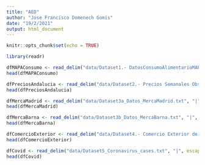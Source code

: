 ```yaml
---
title: "AED"
author: "Jose Francisco Domenech Gomis"
date: "19/2/2021"
output: html_document
---
```


```r
knitr::opts_chunk$set(echo = TRUE)
```

```r
library(readr)
```


```r
dfMAPAConsumo <- read_delim("data/Dataset1.- DatosConsumoAlimentarioMAPAporCCAA.txt", "|", escape_double = FALSE, trim_ws = TRUE)
head(dfMAPAConsumo)
```


```r
dfPreciosAndalucia <- read_delim("data/Dataset2.- Precios Semanales Observatorio de Precios Junta de Andalucia.txt", "|", escape_double = FALSE, trim_ws = TRUE)
head(dfPreciosAndalucia)
```

```r
dfMercaMadrid <- read_delim("data/Dataset3a_Datos_MercaMadrid.txt", "|", escape_double = FALSE, trim_ws = TRUE)
head(dfMercaMadrid)
```

```r
dfMercaBarna <- read_delim("data/Dataset3b_Datos_MercaBarna.txt", "|", escape_double = FALSE, trim_ws = TRUE)
head(dfMercaBarna)
```

```r
dfComercioExterior <- read_delim("data/Dataset4.- Comercio Exterior de Espaдa.txt", "|", escape_double = FALSE, trim_ws = TRUE)
head(dfComercioExterior)
```

```r
dfCovid <- read_delim("data/Dataset5_Coronavirus_cases.txt", "|", escape_double = FALSE, trim_ws = TRUE)
head(dfCovid)
```

